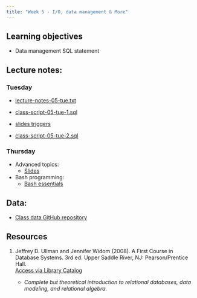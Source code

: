 ```yaml
---
title: "Week 5 - I/O, data management & More"
---
```


## Learning objectives

-   Data management SQL statement

## Lecture notes:

### Tuesday

-   [lecture-notes-05-tue.txt](lecture-notes-05-tue.txt)

-   [class-script-05-tue-1.sql](class-script-05-tue-1.sql)

-   [slides triggers](slides-05-triggers.pptx)

-   [class-script-05-tue-2.sql](class-script-05-tue-2.sql)

### Thursday

-   Advanced topics:
    -   [Slides](slides-05-advanced.pptx)
-   Bash programming:
    -   [Bash essentials](bash-essentials.qmd)

## Data:

-   [Class data GitHub repository](https://github.com/UCSB-Library-Research-Data-Services/bren-eds213-data)

## Resources

1.  Jeffrey D. Ullman and Jennifer Widom (2008). A First Course in Database Systems. 3rd ed. Upper Saddle River, NJ: Pearson/Prentice Hall.\
    [Access via Library Catalog](https://search.library.ucsb.edu/permalink/01UCSB_INST/1aqck9j/alma990032103790203776)

    -   *Complete but theoretical introduction to relational databases, data modeling, and relational algebra.*


